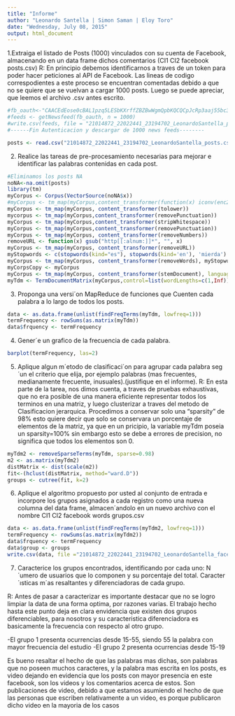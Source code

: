 ```yaml
---
title: "Informe"
author: "Leonardo Santella | Simon Saman | Eloy Toro"
date: "Wednesday, July 08, 2015"
output: html_document
---
```


1.Extraiga el listado de Posts (1000) vinculados con su cuenta de Facebook, almacenando
en un data frame dichos comentarios (CI1 CI2 facebook posts.csv)
  R: En principio debemos identificarnos a traves de un token para poder hacer peticiones al API de Facebook. Las lineas de codigo correspodientes a este proceso se encuentran comentadas debido a que no se quiere que se vuelvan a cargar 1000 posts.
  Luego se puede apreciar, que leemos el archivo .csv antes escrito.
```r
#fb_oauth<-"CAACEdEose0cBAL1pzq5LESbKXrffZBZBwWgmQpbKQCQCpJcRp3aaj55bc37IGpTJIuYLE6urdRZAZB2nrMzpj8RWp5kBshkXoBYG2302wT7D5gNM8VnKjdd8pxPpDHby2r1By6nXcVlGKAaXd9YarP7uBIVahjQmZC89iYP6y1Eldd0V3MoRyEkeGPJNy5Is9dyfTvIazutP6041gjzmAJ9dPlLyn8OkZD"
#feeds <- getNewsfeed(fb_oauth, n = 1000)
#write.csv(feeds, file = "21014872_22022441_23194702_LeonardoSantella_posts.csv")
#------Fin Autenticacion y descargar de 1000 news feeds--------

posts <- read.csv("21014872_22022441_23194702_LeonardoSantella_posts.csv")

```
2. Realice las tareas de pre-procesamiento necesarias para mejorar e identificar las palabras
contenidas en cada post.

```r
#Eliminamos los posts NA
noNA<-na.omit(posts)
library(tm)
myCorpus <- Corpus(VectorSource(noNA$x))
#myCorpus <- tm_map(myCorpus,content_transformer(function(x) iconv(enc2utf8(x), sub='byte')))
myCorpus <- tm_map(myCorpus, content_transformer(tolower))
mycorpus <- tm_map(myCorpus,content_transformer(removePunctuation))
myCorpus <- tm_map(myCorpus,content_transformer(stripWhitespace))
myCorpus <- tm_map(myCorpus,content_transformer(removePunctuation))
myCorpus <- tm_map(myCorpus, content_transformer(removeNumbers))
removeURL <- function(x) gsub("http[[:alnum:]]*", "", x)
myCorpus <- tm_map(myCorpus, content_transformer(removeURL))
myStopwords <- c(stopwords(kind="es"), stopwords(kind='en'), 'mierda')
myCorpus <- tm_map(myCorpus, content_transformer(removeWords), myStopwords)
myCorpsCopy <- myCorpus
myCorpus <- tm_map(myCorpus, content_transformer(stemDocument), language=("spanish"))
myTdm <- TermDocumentMatrix(myCorpus,control=list(wordLengths=c(1,Inf)))
```
3. Proponga una versi´on MapReduce de funciones que Cuenten cada palabra a lo largo
de todos los posts.

```r
data <- as.data.frame(unlist(findFreqTerms(myTdm, lowfreq=1)))
termFrequency <- rowSums(as.matrix(myTdm))
data$frquency <- termFrequency
```
4. Gener´e un grafico de la frecuencia de cada palabra.
```r
barplot(termFrequency, las=2)
```


5. Aplique algun m´etodo de clasificaci´on para agrupar cada palabra seg´un el criterio
que elija, por ejemplo palabras (mas frecuentes, medianamente frecuente, inusuales).(justifique
en el informe).
  R: En esta parte de la tarea, nos dimos cuenta, a traves de pruebas exhaustivas, que no era posible de una manera eficiente representar todos los terminos en una matriz, y luego clusterizar a traves del metodo de Clasificacion jerarquica. Procedimos a conservar solo una "sparsity" de 98% esto quiere decir que solo se conservara un porcentaje de elementos de la matriz, ya que en un pricipio, la variable myTdm poseia un sparsity=100% sin embargo esto se debe a errores de precision, no significa que todos los elementos son 0.
```r
myTdm2 <- removeSparseTerms(myTdm, sparse=0.98)
m2 <- as.matrix(myTdm2)
distMatrix <- dist(scale(m2))
fit<-(hclust(distMatrix, method="ward.D"))
groups <- cutree(fit, k=2)
```

6. Aplique el algoritmo propuesto por usted al conjunto de entrada e incorpore los grupos
asignados a cada registro como una nueva columna del data frame, almacen´andolo en
un nuevo archivo con el nombre CI1 CI2 facebook words grupos.csv
```r
data <- as.data.frame(unlist(findFreqTerms(myTdm2, lowfreq=1)))
termFrequency <- rowSums(as.matrix(myTdm2))
data$frquency <- termFrequency
data$group <- groups
write.csv(data, file ="21014872_22022441_23194702_LeonardoSantella_facebook_words.csv")
```

7. Caracterice los grupos encontrados, identificando por cada uno:
N´umero de usuarios que lo componen y su porcentaje del total.
Caracter´ısticas m´as resaltantes y diferenciadoras de cada grupo.

  R: Antes de pasar a caracterizar es importante destacar que no se logro limpiar la data de una forma optima, por razones varias. El trabajo hecho hasta este punto deja en clara envidencia que existen dos grupos diferenciables, para nosotros y su caracteristica diferenciadora es basicamente la frecuencia con respecto al otro grupo.
  
  -El grupo 1 presenta ocurrencias desde 15-55, siendo 55 la palabra con mayor frecuencia del estudio
  -El grupo 2 presenta ocurrencias desde 15-19
  
Es bueno resaltar el hecho de que las palabras mas dichas, son palabras que no poseen muchos caracteres, y la palabra mas escrita en los posts, es video dejando en evidencia que los posts con mayor presencia en este facebook, son los videos y los comentarios acerca de estos. Son publicaciones de video, debido a que estamos asumiendo el hecho de que las personas que escriben relativamente a un video, es porque publicaron dicho video en la mayoria de los casos 
